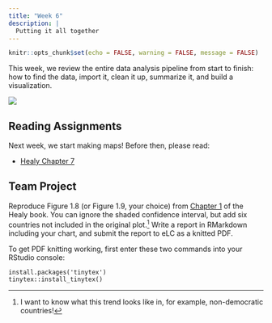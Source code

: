 ```yaml
---
title: "Week 6"
description: |
  Putting it all together
---
```


```r
knitr::opts_chunk$set(echo = FALSE, warning = FALSE, message = FALSE)
```

This week, we review the entire data analysis pipeline from start to finish: how to find the data, import it, clean it up, summarize it, and build a visualization.

![](img/environmental-data-science-r4ds-general.png)


## Reading Assignments

Next week, we start making maps! Before then, please read:

- [Healy Chapter 7](https://socviz.co/maps.html)


## Team Project

Reproduce Figure 1.8 (or Figure 1.9, your choice) from [Chapter 1](https://socviz.co/lookatdata.html) of the Healy book. You can ignore the shaded confidence interval, but add six countries not included in the original plot.[^fn1] Write a report in RMarkdown including your chart, and submit the report to eLC as a knitted PDF. 

To get PDF knitting working, first enter these two commands into your RStudio console:

```
install.packages('tinytex')
tinytex::install_tinytex()
```


[^fn1]: I want to know what this trend looks like in, for example, non-democratic countries! 